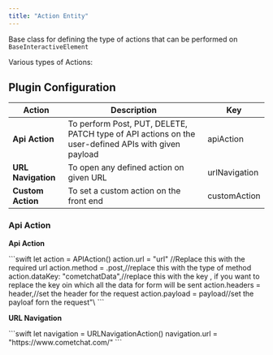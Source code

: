 ```yaml
---
title: "Action Entity"
---
```


Base class for defining the type of actions that can be performed on `BaseInteractiveElement`

Various types of Actions:

## Plugin Configuration

| Action             | Description                                                                                         | Key           |
| ------------------ | --------------------------------------------------------------------------------------------------- | ------------- |
| **Api Action**     | To perform Post, PUT, DELETE, PATCH type of API actions on the user-defined APIs with given payload | apiAction     |
| **URL Navigation** | To open any defined action on given URL                                                             | urlNavigation |
| **Custom Action**  | To set a custom action on the front end                                                             | customAction  |

### Api Action

**Api Action**

<Tabs>
<Tab title="Swift">
```swift
let action = APIAction()
action.url = "url" //Replace this with the required url
action.method = .post,//replace this with the type of method
action.dataKey: "cometchatData",//replace this with the key , if you want to replace the key oin which all the data for form will be sent
action.headers = header,//set the header for the request
action.payload = payload//set the payloaf forn the request"\
```

</Tab>

</Tabs>

**URL Navigation**

<Tabs>
<Tab title="Swift">
```swift
let navigation = URLNavigationAction()
navigation.url = "https://www.cometchat.com/"
```

</Tab>

</Tabs>
